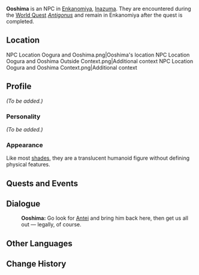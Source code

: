 {{Meta
<!-- Remove this template after adding the missing info -->
|missing_NPC_profile  = yes
}}
{{Character Infobox
|type             = NPC
|type2            = Deceased Characters
|image            = NPC Ooshima.png
|title            = Suspect
|region           = Inazuma
|affiliation      = Enkanomiya
|affiliation2     = Shades of Tokoyo
}}
'''Ooshima''' is an NPC in [[Enkanomiya]], [[Inazuma]]. They are encountered during the [[World Quest]] ''[[Antigonus]]'' and remain in Enkanomiya after the quest is completed.

==Location==
<gallery>
NPC Location Oogura and Ooshima.png|Ooshima's location
NPC Location Oogura and Ooshima Outside Context.png|Additional context
NPC Location Oogura and Ooshima Context.png|Additional context
</gallery>

==Profile==
<!-- detailed story/lore information goes here -->
''(To be added.)''

===Personality===
''(To be added.)''

===Appearance===
Like most [[Shades of Tokoyo|shades]], they are a translucent humanoid figure without defining physical features.

==Quests and Events==
{{Quests and Events}}

==Dialogue==
{{Dialogue start}}
:'''Ooshima:''' Go look for [[Antei]] and bring him back here, then get us all out &mdash; legally, of course.
{{Dialogue end}}

==Other Languages==
{{Other Languages
|default_hidden = 1
|en      = Ooshima
|zhs     = 大岛
|zhs_rm  = Dàdǎo
|zht     = 大島
|zht_rm  = Dàdǎo
|ja      = 大島
|ja_rm   = Ooshima
|ko      = 오오시마
|ko_rm   = Oosima
|es      = Ooshima
|fr      = Ooshima
|ru      = Осима
|th      = Ooshima
|vi      = Ooshima
|de      = Ooshima
|id      = Ooshima
|pt      = Ooshima
|tr      = Ooshima
|it      = Ooshima
}}

==Change History==
{{Change History|2.4}}